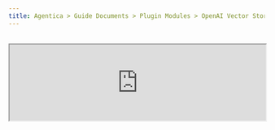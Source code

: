 ```yaml
---
title: Agentica > Guide Documents > Plugin Modules > OpenAI Vector Store
---
```


<br/>
<iframe 
  src="https://www.youtube.com/embed/zEtMXzHwzX0" 
  title="From PDF to Smart AI — RAG Made Easy" 
  allow="accelerometer; autoplay; clipboard-write; encrypted-media; gyroscope; picture-in-picture; web-share" referrerPolicy="strict-origin-when-cross-origin" 
  allowFullScreen 
  width="100%"
  style={{
    aspectRatio: "16/9",
  }}
/>